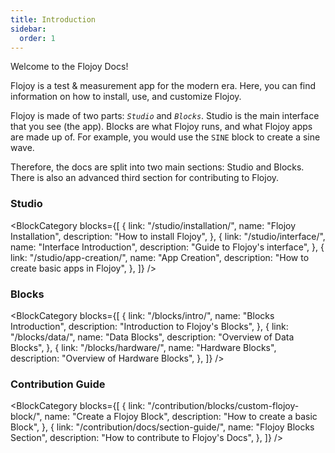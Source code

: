 ```yaml
---
title: Introduction
sidebar:
  order: 1
---
```


Welcome to the Flojoy Docs!

Flojoy is a test & measurement app for the modern era. Here, you can find information on how to install, use, and customize Flojoy.

Flojoy is made of two parts: *`Studio`* and *`Blocks`*. Studio is the main interface that you see (the app). Blocks are what Flojoy runs, and what Flojoy apps are made up of. For example, you would use the `SINE` block to create a sine wave.

Therefore, the docs are split into two main sections: Studio and Blocks. There is also an advanced third section for contributing to Flojoy.


### Studio

<BlockCategory
  blocks={[
    {
      link: "/studio/installation/",
      name: "Flojoy Installation",
      description: "How to install Flojoy",
    },
    {
      link: "/studio/interface/",
      name: "Interface Introduction",
      description: "Guide to Flojoy's interface",
    },
    {
      link: "/studio/app-creation/",
      name: "App Creation",
      description: "How to create basic apps in Flojoy",
    },
  ]}
/>

### Blocks

<BlockCategory
  blocks={[
    {
      link: "/blocks/intro/",
      name: "Blocks Introduction",
      description: "Introduction to Flojoy's Blocks",
    },
    {
      link: "/blocks/data/",
      name: "Data Blocks",
      description: "Overview of Data Blocks",
    },
    {
      link: "/blocks/hardware/",
      name: "Hardware Blocks",
      description: "Overview of Hardware Blocks",
    },
  ]}
/>

### Contribution Guide

<BlockCategory
  blocks={[
    {
      link: "/contribution/blocks/custom-flojoy-block/",
      name: "Create a Flojoy Block",
      description: "How to create a basic Block",
    },
    {
      link: "/contribution/docs/section-guide/",
      name: "Flojoy Blocks Section",
      description: "How to contribute to Flojoy's Docs",
    },
  ]}
/>